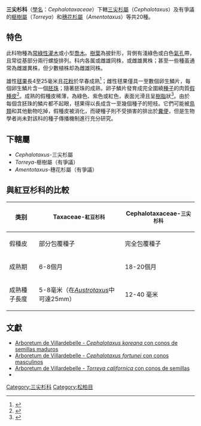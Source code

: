 {{Automatic Taxobox
| taxon = Cephalotaxaceae
| image = Cephalotaxus harringtonia BotGardBln1105WithSeeds.JPG
| image_caption = Cephalotaxus harringtonia
| authority = Seem.
| subdivision_ranks = [[屬_(生物)|屬]]
| subdivision = *  ''Cephalotaxus''-[[三尖杉屬|三尖杉屬]]
*  ''Torreya''-[[榧樹屬|榧樹屬]]<small>（有爭議）</small>
*  ''Amentotaxus''-[[穗花杉屬|穗花杉屬]]<small>（有爭議）</small>
}}

'''三尖杉科'''（[[學名|學名]]：''Cephalotaxaceae''）下轄[[三尖杉屬|三尖杉屬]]（''Cephalotaxus''）及有爭議的[[榧樹屬|榧樹屬]]（''Torreya''）和[[穗花杉屬|穗花杉屬]]（''Amentotaxus''）等共20種。

== 特色 ==
此科物種為[[常綠植物|常綠性]][[灌木|灌木]]或小型[[喬木|喬木]]。[[樹葉|樹葉]]為披針形，背側有淺綠色或白色[[氣孔|氣孔]]帶，且常從基部分兩行螺旋排列。科内各属或雌雄同株，或雌雄異株；甚至一些種虽通常為雌雄異株，但少數植株却為雌雄同株。

雄性[[毬果|毬果]]長4至25毫米且[[花粉|花粉]]於早春成熟<ref>{{Cite web |url=http://www.pinetum.org/sp/CPfortunei.htm |title=Cephalotaxus fortunei的雄性毬果 |access-date=2020-12-29 |archive-date=2021-03-04 |archive-url=https://web.archive.org/web/20210304050543/http://www.pinetum.org/sp/CPfortunei.htm }}</ref>；雌性毬果僅具一至數個卵生鱗片，每個卵生鱗片含一個[[胚珠|胚珠]]；隨著胚珠的成熟，卵子鱗片發育成完全圍繞[[種子|種子]]的肉質[[假種皮|假種皮]]<ref>{{Cite web |url=http://www.pinetum.org/sp/TOcalifornica.htm |title=Torreya californica的種子 |access-date=2020-12-29 |archive-date=2021-02-14 |archive-url=https://web.archive.org/web/20210214040753/http://www.pinetum.org/sp/TOcalifornica.htm }}</ref>。成熟的假種皮稀薄，為綠色、紫色或紅色，表面光滑且呈[[樹脂|樹脂]]狀<ref>{{Cite web |url=http://www.pinetum.org/sp/TOcalifornica.htm |title=Cephalotaxus koreana的成熟假種皮 |access-date=2020-12-29 |archive-date=2021-02-14 |archive-url=https://web.archive.org/web/20210214040753/http://www.pinetum.org/sp/TOcalifornica.htm }}</ref>。由於每個含胚珠的鱗片都不起眼，毬果得以長成含一至幾個種子的短枝。它們可能被[[鳥類|鳥類]]和其他動物吃掉，假種皮被消化，而硬種子則不受損害的排出於[[糞便|糞便]]，但是生物學者尚未對該科的種子傳播機制進行充分研究。

== 下轄屬 ==
*  ''Cephalotaxus''-三尖杉屬
*  ''Torreya''-榧樹屬（有爭議）
*  ''Amentotaxus''-穗花杉屬（有爭議）

== 與紅豆杉科的比較 ==
{| class="wikitable"
! 类别 !! '''Taxaceae'''-<small>紅豆杉科</small> !! '''Cephalotaxaceae'''-<small>三尖杉科</small>
|-
! 假種皮 
| 部分包覆種子 
| 完全包覆種子 
|-
! 成熟期 
| 6-8個月  
| 18-20個月
|-
! 成熟種子長度 
| 5-8毫米（在''[[Austrotaxus|Austrotaxus]]''中可達25mm）
| 12-40 毫米
|}

== 文獻 ==
{{commonscat|Cephalotaxaceae}}
{{wikispecies|Cephalotaxaceae}}
* [http://www.pinetum.org/sp/CPkoreana.htm Arboretum de Villardebelle - ''Cephalotaxus koreana'' con conos de semillas maduros] {{Wayback|url=http://www.pinetum.org/sp/CPkoreana.htm |date=20210416134548 }}
* [http://www.pinetum.org/sp/CPfortunei.htm Arboretum de Villardebelle - ''Cephalotaxus fortunei'' con conos masculinos] {{Wayback|url=http://www.pinetum.org/sp/CPfortunei.htm |date=20210304050543 }}
* [http://www.pinetum.org/sp/TOcalifornica.htm Arboretum de Villardebelle - ''Torreya californica'' con conos de semillas] {{Wayback|url=http://www.pinetum.org/sp/TOcalifornica.htm |date=20210214040753 }}
* {{eFloras|2|10174 | Cephalotaxaceae}}

{{Reflist|30em}}

{{Taxonbar}}
[[Category:三尖杉科|Category:三尖杉科]]
[[Category:松柏目|Category:松柏目]]